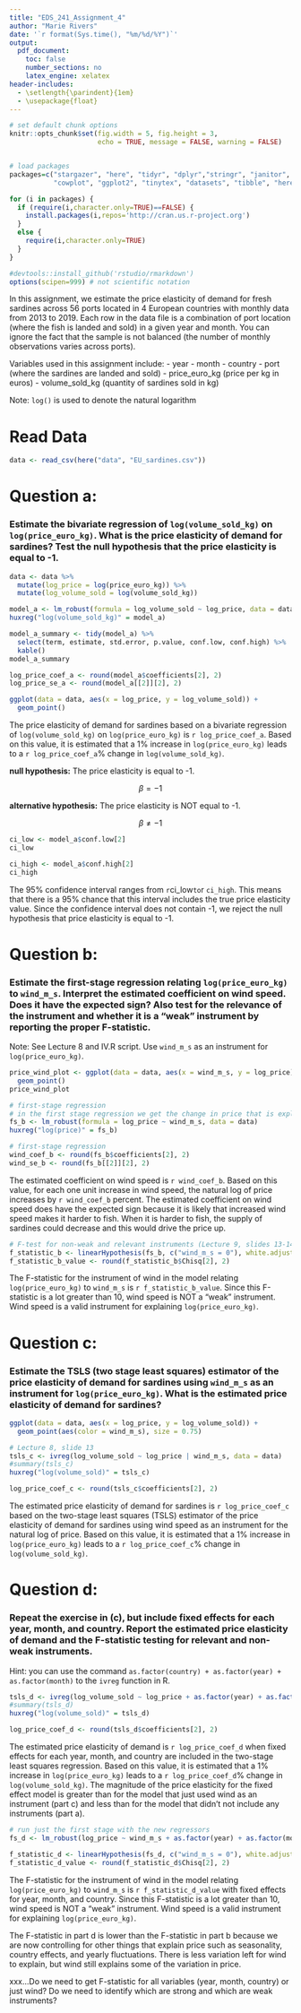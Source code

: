 ```yaml
---
title: "EDS_241_Assignment_4"
author: "Marie Rivers"
date: '`r format(Sys.time(), "%m/%d/%Y")`'
output: 
  pdf_document:
    toc: false
    number_sections: no
    latex_engine: xelatex
header-includes:
  - \setlength{\parindent}{1em}
  - \usepackage{float}
---
```


``` r

# set default chunk options
knitr::opts_chunk$set(fig.width = 5, fig.height = 3, 
                      echo = TRUE, message = FALSE, warning = FALSE)


# load packages
packages=c("stargazer", "here", "tidyr", "dplyr","stringr", "janitor", "tidyverse",
           "cowplot", "ggplot2", "tinytex", "datasets", "tibble", "here", "estimatr", "car", "kableExtra", "xtable", "huxtable", "AER")

for (i in packages) {
  if (require(i,character.only=TRUE)==FALSE) {
    install.packages(i,repos='http://cran.us.r-project.org')
  }
  else {
    require(i,character.only=TRUE)
  }
}

#devtools::install_github('rstudio/rmarkdown')
options(scipen=999) # not scientific notation
```

\noindent In this assignment, we estimate the price elasticity of demand for fresh sardines across 56 ports located in 4 European countries with monthly data from 2013 to 2019. Each row in the data file is a combination of port location (where the fish is landed and sold) in a given year and month. You can ignore the fact that the sample is not balanced (the number of monthly observations varies across ports).

\noindent Variables used in this assignment include:
- year
- month
- country
- port (where the sardines are landed and sold)
- price_euro_kg (price per kg in euros)
- volume_sold_kg (quantity of sardines sold in kg)

\noindent Note: `log()` is used to denote the natural logarithm

# Read Data
```r
data <- read_csv(here("data", "EU_sardines.csv"))
```

# Question a:
### Estimate the bivariate regression of `log(volume_sold_kg)` on `log(price_euro_kg)`. What is the price elasticity of demand for sardines? Test the null hypothesis that the price elasticity is equal to -1.

```r
data <- data %>% 
  mutate(log_price = log(price_euro_kg)) %>% 
  mutate(log_volume_sold = log(volume_sold_kg))

model_a <- lm_robust(formula = log_volume_sold ~ log_price, data = data)
huxreg("log(volume_sold_kg)" = model_a)
```

```r
model_a_summary <- tidy(model_a) %>% 
  select(term, estimate, std.error, p.value, conf.low, conf.high) %>% 
  kable()
model_a_summary
```

```r
log_price_coef_a <- round(model_a$coefficients[2], 2)
log_price_se_a <- round(model_a[[2]][2], 2)
```

```r
ggplot(data = data, aes(x = log_price, y = log_volume_sold)) +
  geom_point()
```

\noindent The price elasticity of demand for sardines based on a bivariate regression of `log(volume_sold_kg)` on `log(price_euro_kg)` is `r log_price_coef_a`. Based on this value, it is estimated that a 1% increase in `log(price_euro_kg)` leads to a `r log_price_coef_a`% change in `log(volume_sold_kg)`.

**null hypothesis:**
The price elasticity is equal to -1.  

$$\beta = -1$$

**alternative hypothesis:** 
The price elasticity is NOT equal to -1.

$$\beta \neq -1$$
```r
ci_low <- model_a$conf.low[2]
ci_low

ci_high <- model_a$conf.high[2]
ci_high
```
\noindent The 95% confidence interval ranges from `r `ci_low` to `r `ci_high`. This means that there is a 95% chance that this interval includes the true price elasticity value. Since the confidence interval does not contain -1, we reject the null hypothesis that price elasticity is equal to -1.

# Question b:
### Estimate the first-stage regression relating `log(price_euro_kg)` to `wind_m_s`. Interpret the estimated coefficient on wind speed. Does it have the expected sign? Also test for the relevance of the instrument and whether it is a "weak" instrument by reporting the proper F-statistic.

\noindent Note: See Lecture 8 and IV.R script. Use `wind_m_s` as an instrument for `log(price_euro_kg)`.
```r
price_wind_plot <- ggplot(data = data, aes(x = wind_m_s, y = log_price)) +
  geom_point()
price_wind_plot
```

```r
# first-stage regression
# in the first stage regression we get the change in price that is explained by wind
fs_b <- lm_robust(formula = log_price ~ wind_m_s, data = data)
huxreg("log(price)" = fs_b)
```

```r
# first-stage regression
wind_coef_b <- round(fs_b$coefficients[2], 2)
wind_se_b <- round(fs_b[[2]][2], 2)
```

The estimated coefficient on wind speed is `r wind_coef_b`. Based on this value, for each one unit increase in wind speed, the natural log of price increases by `r wind_coef_b` percent. The estimated coefficient on wind speed does have the expected sign because it is likely that increased wind speed makes it harder to fish. When it is harder to fish, the supply of sardines could decrease and this would drive the price up.

```r
# F-test for non-weak and relevant instruments (Lecture 9, slides 13-14)
f_statistic_b <- linearHypothesis(fs_b, c("wind_m_s = 0"), white.adjust = "hc2")
f_statistic_b_value <- round(f_statistic_b$Chisq[2], 2)
```

\noindent The F-statistic for the instrument of wind in the model relating `log(price_euro_kg)` to `wind_m_s` is `r f_statistic_b_value`. Since this F-statistic is a lot greater than 10, wind speed is NOT a "weak" instrument. Wind speed is a valid instrument for explaining `log(price_euro_kg)`.  

# Question c:
### Estimate the TSLS (two stage least squares) estimator of the price elasticity of demand for sardines using `wind_m_s` as an instrument for `log(price_euro_kg)`. What is the estimated price elasticity of demand for sardines?

```r
ggplot(data = data, aes(x = log_price, y = log_volume_sold)) +
  geom_point(aes(color = wind_m_s), size = 0.75)
```

```r
# Lecture 8, slide 13
tsls_c <- ivreg(log_volume_sold ~ log_price | wind_m_s, data = data)
#summary(tsls_c)
huxreg("log(volume_sold)" = tsls_c)
```
```r
log_price_coef_c <- round(tsls_c$coefficients[2], 2)
```

\noindent The estimated price elasticity of demand for sardines is `r log_price_coef_c` based on the two-stage least squares (TSLS) estimator of the price elasticity of demand for sardines using wind speed as an instrument for the natural log of price. Based on this value, it is estimated that a 1% increase in `log(price_euro_kg)` leads to a `r log_price_coef_c`% change in `log(volume_sold_kg)`.

# Question d:
### Repeat the exercise in (c), but include fixed effects for each year, month, and country. Report the estimated price elasticity of demand and the F-statistic testing for relevant and non-weak instruments. 

\noindent Hint: you can use the command `as.factor(country) + as.factor(year) + as.factor(month)` to the `ivreg` function in R.  

```r
tsls_d <- ivreg(log_volume_sold ~ log_price + as.factor(year) + as.factor(month) + as.factor(country) | as.factor(year) + as.factor(month) + as.factor(country) + wind_m_s, data = data)
#summary(tsls_d)
huxreg("log(volume_sold)" = tsls_d)
```

```r
log_price_coef_d <- round(tsls_d$coefficients[2], 2)
```

\noindent The estimated price elasticity of demand is `r log_price_coef_d` when fixed effects for each year, month, and country are included in the two-stage least squares regression. Based on this value, it is estimated that a 1% increase in `log(price_euro_kg)` leads to a `r log_price_coef_d`% change in `log(volume_sold_kg)`. The magnitude of the price elasticity for the fixed effect model is greater than for the model that just used wind as an instrument (part c) and less than for the model that didn't not include any instruments (part a).

```r
# run just the first stage with the new regressors
fs_d <- lm_robust(log_price ~ wind_m_s + as.factor(year) + as.factor(month) + as.factor(country), data = data)
```

```r
f_statistic_d <- linearHypothesis(fs_d, c("wind_m_s = 0"), white.adjust = "hc2")
f_statistic_d_value <- round(f_statistic_d$Chisq[2], 2)
```
\noindent The F-statistic for the instrument of wind in the model relating `log(price_euro_kg)` to `wind_m_s` is `r f_statistic_d_value` with fixed effects for year, month, and country. Since this F-statistic is a lot greater than 10, wind speed is NOT a "weak" instrument. Wind speed is a valid instrument for explaining `log(price_euro_kg)`.  

\noindent The F-statistic in part d is lower than the F-statistic in part b because we are now controlling for other things that explain price such as seasonality, country effects, and yearly fluctuations. There is less variation left for wind to explain, but wind still explains some of the variation in price.

xxx...Do we need to get F-statistic for all variables (year, month, country) or just wind? Do we need to identify which are strong and which are weak instruments?

